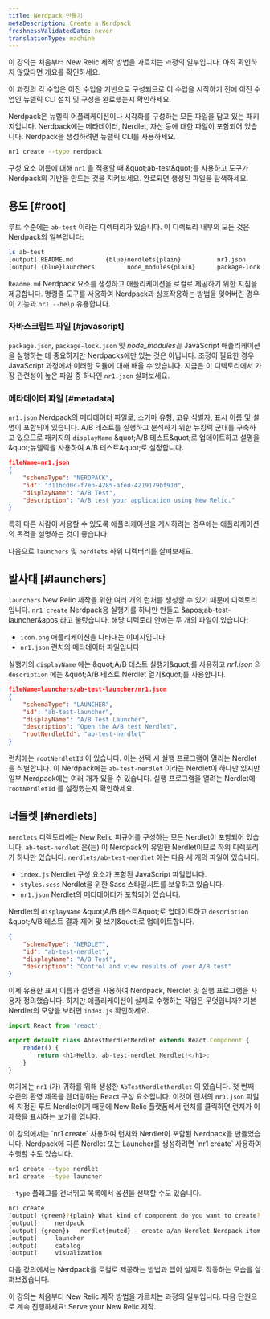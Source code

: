 ```yaml
---
title: Nerdpack 만들기
metaDescription: Create a Nerdpack
freshnessValidatedDate: never
translationType: machine
---
```


<Callout variant="tip">
  이 강의는 처음부터 New Relic 제작 방법을 가르치는 과정의 일부입니다. 아직 확인하지 않았다면 개요를 확인하세요.

  이 과정의 각 수업은 이전 수업을 기반으로 구성되므로 이 수업을 시작하기 전에 이전 수업인 뉴렐릭 CLI 설치 및 구성을 완료했는지 확인하세요.
</Callout>

Nerdpack은 뉴렐릭 어플리케이션이나 시각화를 구성하는 모든 파일을 담고 있는 패키지입니다. Nerdpack에는 메타데이터, Nerdlet, 자산 등에 대한 파일이 포함되어 있습니다. Nerdpack을 생성하려면 뉴렐릭 CLI를 사용하세요.

```bash
nr1 create --type nerdpack
```

구성 요소 이름에 대해 `nr1` 을 적용할 때 &amp;quot;ab-test&amp;quot;를 사용하고 도구가 Nerdpack의 기반을 만드는 것을 지켜보세요. 완료되면 생성된 파일을 탐색하세요.

## 용도 [#root]

루트 수준에는 `ab-test` 이라는 디렉터리가 있습니다. 이 디렉토리 내부의 모든 것은 Nerdpack의 일부입니다:

```bash
ls ab-test
[output] README.md         {blue}nerdlets{plain}          nr1.json          package.json
[output] {blue}launchers         node_modules{plain}      package-lock.json
```

`Readme.md` Nerdpack 요소를 생성하고 애플리케이션을 로컬로 제공하기 위한 지침을 제공합니다. 명령줄 도구를 사용하여 Nerdpack과 상호작용하는 방법을 잊어버린 경우 이 기능과 `nr1 --help` 유용합니다.

### 자바스크립트 파일 [#javascript]

`package.json`, `package-lock.json` 및 *node\_modules는* JavaScript 애플리케이션을 실행하는 데 중요하지만 Nerdpacks에만 있는 것은 아닙니다. 조정이 필요한 경우 JavaScript 과정에서 이러한 모듈에 대해 배울 수 있습니다. 지금은 이 디렉토리에서 가장 관련성이 높은 파일 중 하나인 `nr1.json` 살펴보세요.

### 메타데이터 파일 [#metadata]

`nr1.json` Nerdpack의 메타데이터 파일로, 스키마 유형, 고유 식별자, 표시 이름 및 설명이 포함되어 있습니다. A/B 테스트를 실행하고 분석하기 위한 뉴킹릭 군대를 구축하고 있으므로 패키지의 `displayName` &amp;quot;A/B 테스트&amp;quot;로 업데이트하고 설명을 &amp;quot;뉴렐릭을 사용하여 A/B 테스트&amp;quot;로 설정합니다.

```json
fileName=nr1.json
{
    "schemaType": "NERDPACK",
    "id": "311bcd0c-f7eb-4285-afed-4219179bf91d",
    "displayName": "A/B Test",
    "description": "A/B test your application using New Relic."
}
```

특히 다른 사람이 사용할 수 있도록 애플리케이션을 게시하려는 경우에는 애플리케이션의 목적을 설명하는 것이 좋습니다.

다음으로 `launchers` 및 `nerdlets` 하위 디렉터리를 살펴보세요.

## 발사대 [#launchers]

`launchers` New Relic 제작을 위한 여러 개의 런처를 생성할 수 있기 때문에 디렉토리입니다. `nr1 create` Nerdpack용 실행기를 하나만 만들고 &amp;apos;ab-test-launcher&amp;apos;라고 불렀습니다. 해당 디렉토리 안에는 두 개의 파일이 있습니다:

* `icon.png` 애플리케이션을 나타내는 이미지입니다.
* `nr1.json` 런처의 메타데이터 파일입니다

실행기의 `displayName` 에는 &amp;quot;A/B 테스트 실행기&amp;quot;를 사용하고 *nr1.json* 의 `description` 에는 &amp;quot;A/B 테스트 Nerdlet 열기&amp;quot;를 사용합니다.

```json
fileName=launchers/ab-test-launcher/nr1.json
{
    "schemaType": "LAUNCHER",
    "id": "ab-test-launcher",
    "displayName": "A/B Test Launcher",
    "description": "Open the A/B test Nerdlet",
    "rootNerdletId": "ab-test-nerdlet"
}
```

런처에는 `rootNerdletId` 이 있습니다. 이는 선택 시 실행 프로그램이 열리는 Nerdlet을 식별합니다. 이 Nerdpack에는 `ab-test-nerdlet` 이라는 Nerdlet이 하나만 있지만 일부 Nerdpack에는 여러 개가 있을 수 있습니다. 실행 프로그램을 열려는 Nerdlet에 `rootNerdletId` 를 설정했는지 확인하세요.

## 너들렛 [#nerdlets]

`nerdlets` 디렉토리에는 New Relic 피규어를 구성하는 모든 Nerdlet이 포함되어 있습니다. `ab-test-nerdlet` 은(는) 이 Nerdpack의 유일한 Nerdlet이므로 하위 디렉토리가 하나만 있습니다. `nerdlets/ab-test-nerdlet` 에는 다음 세 개의 파일이 있습니다.

* `index.js` Nerdlet 구성 요소가 포함된 JavaScript 파일입니다.
* `styles.scss` Nerdlet을 위한 Sass 스타일시트를 보유하고 있습니다.
* `nr1.json` Nerdlet의 메타데이터가 포함되어 있습니다.

Nerdlet의 `displayName` &amp;quot;A/B 테스트&amp;quot;로 업데이트하고 `description` &amp;quot;A/B 테스트 결과 제어 및 보기&amp;quot;로 업데이트합니다.

```json fileName=nerdlets/ab-test-nerdlet/nr1.json
{
    "schemaType": "NERDLET",
    "id": "ab-test-nerdlet",
    "displayName": "A/B Test",
    "description": "Control and view results of your A/B test"
}
```

이제 유용한 표시 이름과 설명을 사용하여 Nerdpack, Nerdlet 및 실행 프로그램을 사용자 정의했습니다. 하지만 애플리케이션이 실제로 수행하는 작업은 무엇입니까? 기본 Nerdlet의 모양을 보려면 `index.js` 확인하세요.

```js fileName=nerdlets/ab-test-nerdlet/index.js
import React from 'react';

export default class AbTestNerdletNerdlet extends React.Component {
    render() {
        return <h1>Hello, ab-test-nerdlet Nerdlet!</h1>;
    }
}
```

여기에는 `nr1` (가) 귀하를 위해 생성한 `AbTestNerdletNerdlet` 이 있습니다. 첫 번째 수준의 환영 제목을 렌더링하는 React 구성 요소입니다. 이것이 런처의 `nr1.json` 파일에 지정된 루트 Nerdlet이기 때문에 New Relic 플랫폼에서 런처를 클릭하면 런처가 이 제목을 표시하는 보기를 엽니다.

<Callout variant="tip">
  이 강의에서는 `nr1 create` 사용하여 런처와 Nerdlet이 포함된 Nerdpack을 만들었습니다. Nerdpack에 다른 Nerdlet 또는 Launcher를 생성하려면 `nr1 create` 사용하여 수행할 수도 있습니다.

  ```sh
  nr1 create --type nerdlet
  nr1 create --type launcher
  ```

  `--type` 플래그를 건너뛰고 목록에서 옵션을 선택할 수도 있습니다.

  ```sh
  nr1 create
  [output] {green}?{plain} What kind of component do you want to create? {muted}› - Use arrow-keys. Return to submit.
  [output]     nerdpack
  [output] {green}❯   nerdlet{muted} - create a/an Nerdlet Nerdpack item inside your Nerdpack.
  [output]     launcher
  [output]     catalog
  [output]     visualization
  ```
</Callout>

다음 강의에서는 Nerdpack을 로컬로 제공하는 방법과 앱이 실제로 작동하는 모습을 살펴보겠습니다.

<Callout variant="tip">
  이 강의는 처음부터 New Relic 제작 방법을 가르치는 과정의 일부입니다. 다음 단원으로 계속 진행하세요: Serve your New Relic 제작.
</Callout>